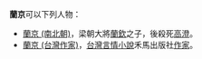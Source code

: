 '''蘭京'''可以下列人物：
*[[蘭京_(南北朝)|蘭京 (南北朝)]]，梁朝大將[[蘭欽|蘭欽]]之子，後殺死[[高澄|高澄]]。
*[[蘭京_(台灣作家)|蘭京 (台灣作家)]]，[[台灣|台灣]][[言情小說|言情小說]]禾馬出版社[[台灣作家列表|作家]]。

{{disambig|Cat=二字人名消歧義}}